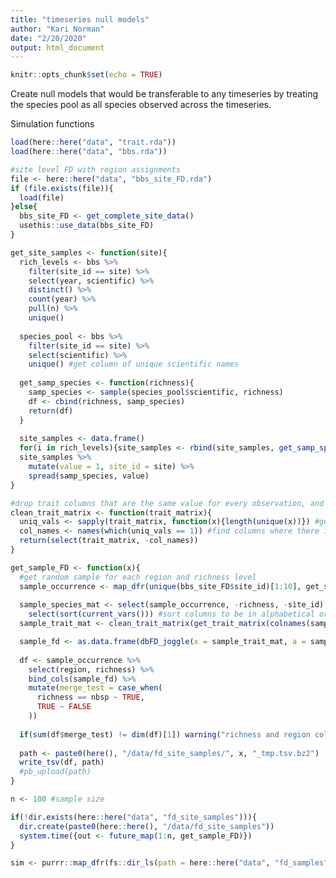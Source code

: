 ```yaml
---
title: "timeseries null models"
author: "Kari Norman"
date: "2/20/2020"
output: html_document
---
```


```r
knitr::opts_chunk$set(echo = TRUE)
```

Create null models that would be transferable to any timeseries by treating the species pool as all species observed across the timeseries.

Simulation functions
```r
load(here::here("data", "trait.rda"))
load(here::here("data", "bbs.rda"))

#site level FD with region assignments
file <- here::here("data", "bbs_site_FD.rda")
if (file.exists(file)){
  load(file)
}else{
  bbs_site_FD <- get_complete_site_data()
  usethis::use_data(bbs_site_FD)
}

get_site_samples <- function(site){
  rich_levels <- bbs %>%
    filter(site_id == site) %>%
    select(year, scientific) %>%
    distinct() %>%
    count(year) %>%
    pull(n) %>%
    unique()
  
  species_pool <- bbs %>% 
    filter(site_id == site) %>%
    select(scientific) %>%
    unique() #get column of unique scientific names
  
  get_samp_species <- function(richness){
    samp_species <- sample(species_pool$scientific, richness)
    df <- cbind(richness, samp_species)
    return(df)
  }
  
  site_samples <- data.frame()
  for(i in rich_levels){site_samples <- rbind(site_samples, get_samp_species(i))}
  site_samples %>%
    mutate(value = 1, site_id = site) %>%
    spread(samp_species, value) 
}

#drop trait columns that are the same value for every observation, and therefore providing no additional info
clean_trait_matrix <- function(trait_matrix){
  uniq_vals <- sapply(trait_matrix, function(x){length(unique(x))}) #get number of unique values of each trait
  col_names <- names(which(uniq_vals == 1)) #find columns where there is only one value for all observations
  return(select(trait_matrix, -col_names))
}

get_sample_FD <- function(x){
  #get random sample for each region and richness level
  sample_occurrence <- map_dfr(unique(bbs_site_FD$site_id)[1:10], get_site_samples) 
  
  sample_species_mat <- select(sample_occurrence, -richness, -site_id) %>% #want only species x site info
    select(sort(current_vars())) #sort columns to be in alphabetical order, required for dbFDI()
  sample_trait_mat <- clean_trait_matrix(get_trait_matrix(colnames(sample_species_mat)))

  sample_fd <- as.data.frame(dbFD_joggle(x = sample_trait_mat, a = sample_species_mat, w.abun = FALSE))
 
  df <- sample_occurrence %>%
    select(region, richness) %>%
    bind_cols(sample_fd) %>%
    mutate(merge_test = case_when(
      richness == nbsp ~ TRUE,
      TRUE ~ FALSE
    ))
  
  if(sum(df$merge_test) != dim(df)[1]) warning("richness and region columns may not have been appropriately joined with FD data")
  
  path <- paste0(here(), "/data/fd_site_samples/", x, "_tmp.tsv.bz2")
  write_tsv(df, path)
  #pb_upload(path)
}
```

```r
n <- 100 #sample size

if(!dir.exists(here::here("data", "fd_site_samples"))){
  dir.create(paste0(here::here(), "/data/fd_site_samples"))
  system.time({out <- future_map(1:n, get_sample_FD)})
}

sim <- purrr::map_dfr(fs::dir_ls(path = here::here("data", "fd_samples"), glob="*.tsv.bz2"), readr::read_tsv, .id = "sample")

```


